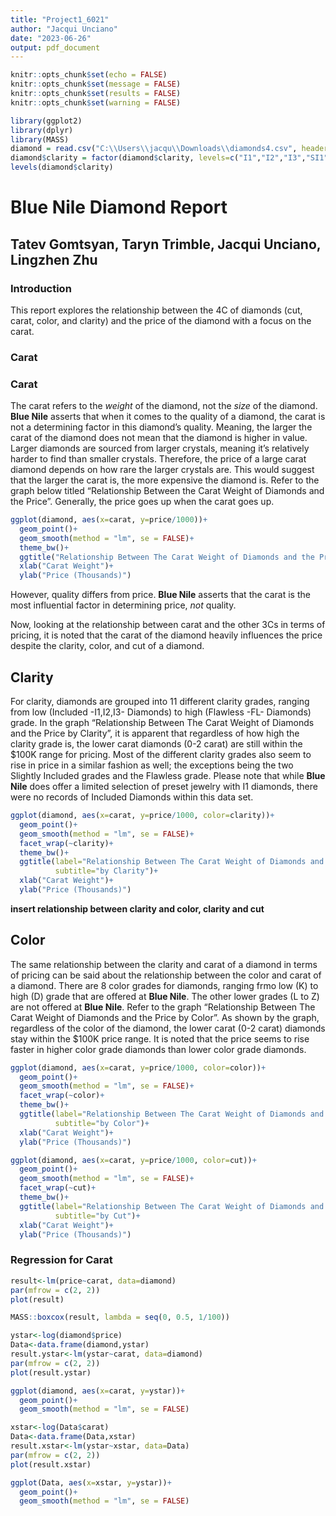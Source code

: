 ---
title: "Project1_6021"
author: "Jacqui Unciano"
date: "2023-06-26"
output: pdf_document
---

```{r setup, include=FALSE}
knitr::opts_chunk$set(echo = FALSE)
knitr::opts_chunk$set(message = FALSE)
knitr::opts_chunk$set(results = FALSE)
knitr::opts_chunk$set(warning = FALSE)
```
```{r}
library(ggplot2)
library(dplyr)
library(MASS)
diamond = read.csv("C:\\Users\\jacqu\\Downloads\\diamonds4.csv", header=TRUE)
diamond$clarity = factor(diamond$clarity, levels=c("I1","I2","I3","SI1","SI2","VS1","VS2","VVS1","VVS2","IF","FL"))
levels(diamond$clarity)
```

# Blue Nile Diamond Report
## Tatev Gomtsyan, Taryn Trimble, Jacqui Unciano, Lingzhen Zhu

### Introduction
This report explores the relationship between the 4C of diamonds (cut, carat, color, 
and clarity) and the price of the diamond with a focus on the carat. 

### Carat 
### Carat 
The carat refers to the *weight* of the diamond, not the *size* of the diamond. 
**Blue Nile** asserts that when it comes to the quality of a diamond, the carat 
is not a determining factor in this diamond's quality. Meaning, the larger the carat 
of the diamond does not mean that the diamond is higher in value. Larger diamonds 
are sourced from larger crystals, meaning it's relatively harder to find than smaller 
crystals. Therefore, the price of a large carat diamond depends on how rare the larger 
crystals are. This would suggest that the larger the carat is, the more expensive the 
diamond is. Refer to the graph below titled "Relationship Between the Carat Weight of
Diamonds and the Price". Generally, the price goes up when the carat goes up.
```{r}
ggplot(diamond, aes(x=carat, y=price/1000))+
  geom_point()+
  geom_smooth(method = "lm", se = FALSE)+
  theme_bw()+
  ggtitle("Relationship Between The Carat Weight of Diamonds and the Price")+
  xlab("Carat Weight")+
  ylab("Price (Thousands)")
```
However, quality differs from price. **Blue Nile** asserts that the carat is the most 
influential factor in determining price, *not* quality. 

Now, looking at the relationship between carat and the other 3Cs in terms of pricing, it 
is noted that the carat of the diamond heavily influences the price despite the clarity, 
color, and cut of a diamond. 

## Clarity
For clarity, diamonds are grouped into 11 different clarity grades, ranging from low 
(Included -I1,I2,I3- Diamonds) to high (Flawless -FL- Diamonds) grade. In the 
graph "Relationship Between The Carat Weight of Diamonds and the Price by Clarity", it 
is apparent that regardless of how high the clarity grade is, the lower carat diamonds
(0-2 carat) are still within the $100K range for pricing. Most of the different clarity 
grades also seem to rise in price in a similar fashion as well; the exceptions being the 
two Slightly Included grades and the Flawless grade. Please note that while
**Blue Nile** does offer a limited selection of preset jewelry with I1 diamonds, there
were no records of Included Diamonds within this data set.

```{r}
ggplot(diamond, aes(x=carat, y=price/1000, color=clarity))+
  geom_point()+
  geom_smooth(method = "lm", se = FALSE)+
  facet_wrap(~clarity)+
  theme_bw()+
  ggtitle(label="Relationship Between The Carat Weight of Diamonds and the Price",
          subtitle="by Clarity")+
  xlab("Carat Weight")+
  ylab("Price (Thousands)")
```
**insert relationship between clarity and color, clarity and cut**

## Color
The same relationship between the clarity and carat of a diamond in terms of pricing
can be said about the relationship between the color and carat of a diamond. There are 
8 color grades for diamonds, ranging frmo low (K) to high (D) grade that are offered at 
**Blue Nile**. The other lower grades (L to Z) are not offered at **Blue Nile**. Refer to 
the graph "Relationship Between The Carat Weight of Diamonds and the Price by Color". As 
shown by the graph, regardless of the color of the diamond, the lower carat (0-2 carat) 
diamonds stay within the $100K price range. It is noted that the price seems to rise faster 
in higher color grade diamonds than lower color grade diamonds.

```{r}
ggplot(diamond, aes(x=carat, y=price/1000, color=color))+
  geom_point()+
  geom_smooth(method = "lm", se = FALSE)+
  facet_wrap(~color)+
  theme_bw()+
  ggtitle(label="Relationship Between The Carat Weight of Diamonds and the Price",
          subtitle="by Color")+
  xlab("Carat Weight")+
  ylab("Price (Thousands)")
```
```{r}
ggplot(diamond, aes(x=carat, y=price/1000, color=cut))+
  geom_point()+
  geom_smooth(method = "lm", se = FALSE)+
  facet_wrap(~cut)+
  theme_bw()+
  ggtitle(label="Relationship Between The Carat Weight of Diamonds and the Price",
          subtitle="by Cut")+
  xlab("Carat Weight")+
  ylab("Price (Thousands)")
```



### Regression for Carat
```{r}
result<-lm(price~carat, data=diamond)
par(mfrow = c(2, 2))
plot(result)
```
```{r}
MASS::boxcox(result, lambda = seq(0, 0.5, 1/100))
```
```{r}
ystar<-log(diamond$price)
Data<-data.frame(diamond,ystar)
result.ystar<-lm(ystar~carat, data=diamond)
par(mfrow = c(2, 2))
plot(result.ystar)
```
```{r}
ggplot(diamond, aes(x=carat, y=ystar))+
  geom_point()+
  geom_smooth(method = "lm", se = FALSE)
```
```{r}
xstar<-log(Data$carat)
Data<-data.frame(Data,xstar)
result.xstar<-lm(ystar~xstar, data=Data)
par(mfrow = c(2, 2))
plot(result.xstar)
```
```{r}
ggplot(Data, aes(x=xstar, y=ystar))+
  geom_point()+
  geom_smooth(method = "lm", se = FALSE)
```